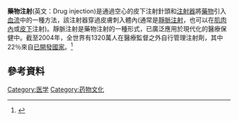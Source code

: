 {{Multiple issues|
{{Expand language|1=en|time=2021-01-23T05:34:49+00:00}}

{{Rough translation|time=2021-01-23T05:34:49+00:00}}
}}
'''藥物注射'''(英文：Drug injection)是通過空心的皮下注射針頭和[[注射器|注射器]]將[[藥物|藥物]]引入[[血液|血流]]中的一種方法，該注射器穿過皮膚刺入體內(通常是[[靜脈注射|靜脈注射]]，也可以在[[肌肉注射|肌肉內]]或[[皮下注射|皮下]]注射)。靜脈注射是藥物注射的一種形式，已廣泛應用於現代化的醫療保健中。截至2004年，全世界有1320萬人在醫療監督之外自行管理注射劑，其中22％來自[[已開發國家|已開發國家]]。<ref>{{cite book|last=Academies|first=Committee on the Prevention of HIV Infection Among Injecting Drug Users in High-Risk Countries, Board on Global Health, Institute of Medicine of the National|title=Preventing HIV infection among injecting drug users in high-risk countries an assessment of the evidence|year=2007|publisher=National Academies Press|location=Washington, D.C.|isbn=0-309-10280-4|url=http://books.nap.edu/openbook.php?record_id=11731&page=1|access-date=2021-01-23|archive-date=2019-12-18|archive-url=https://web.archive.org/web/20191218082459/http://books.nap.edu/openbook.php?record_id=11731&page=1|dead-url=no}}</ref>

==參考資料==
{{Reflist}}

[[Category:医学|Category:医学]]
[[Category:药物文化|Category:药物文化]]